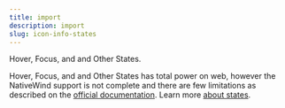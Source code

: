 ```yaml
---
title: import
description: import
slug: icon-info-states
---
```


Hover, Focus, and and Other States.

Hover, Focus, and and Other States has total power on web, however the NativeWind support is not complete and there are few limitations as described on the [official documentation](https://www.nativewind.dev/core-concepts/states).
Learn more [about states](/docs/state-management).
